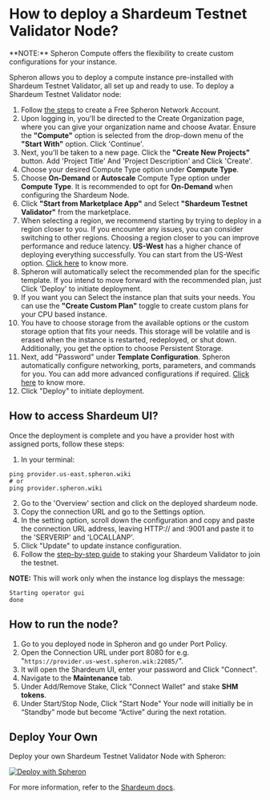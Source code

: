 
# How to deploy a Shardeum Testnet Validator Node?

<VideoPlayer embedId="gueNJzEz-bU" />

<Callout type="info">
  **NOTE:** Spheron Compute offers the flexibility to create custom
  configurations for your instance.
</Callout>

Spheron allows you to deploy a compute instance pre-installed with Shardeum Testnet Validator, all set up and ready to use.
To deploy a Shardeum Testnet Validator node:

1. Follow [the steps](https://blog.spheron.network/deploy-and-stake-a-shardeum-validator-on-spheron-in-minutes#heading-step-1-create-a-free-spheron-network-account) to create a Free Spheron Network Account.  
2. Upon logging in, you'll be directed to the Create Organization page, where you can give your organization name and choose Avatar. Ensure the **"Compute"** option is selected from the drop-down menu of the **"Start With"** option. Click 'Continue'. 
3. Next, you'll be taken to a new page. Click the **"Create New Projects"** button. Add 'Project Title' And 'Project Description' and Click 'Create'.
4. Choose your desired Compute Type option under **Compute Type**.
5. Choose **On-Demand** or **Autoscale** Compute Type option under **Compute Type**. It is recommended to opt for **On-Demand** when configuring the Shardeum Node.
6. Click **"Start from Marketplace App"** and Select **"Shardeum Testnet Validator"** from the marketplace.
7. When selecting a region, we recommend starting by trying to deploy in a region closer to you. If you encounter any issues, you can consider switching to other regions. Choosing a region closer to you can improve performance and reduce latency. **US-West** has a higher chance of deploying everything successfully. You can start from the US-West option. [Click here](/compute/cluster/compute/#region) to know more.
8. Spheron will automatically select the recommended plan for the specific template. If you intend to move forward with the recommended plan, just Click 'Deploy' to initiate deployment.
9. If you want you can Select the instance plan that suits your needs. You can use the **"Create Custom Plan"** toggle to create custom plans for your CPU based instance.
10. You have to choose storage from the available options or the custom storage option that fits your needs. This storage will be volatile and is erased when the instance is restarted, redeployed, or shut down. Additionally, you get the option to choose Persistent Storage.
11. Next, add "Password" under **Template Configuration**. Spheron automatically configure networking, ports, parameters, and commands for you. You can add more advanced configurations if required. [Click here](/compute/cluster/compute/#advance-configuration-1) to know more.
12. Click "Deploy" to initiate deployment.

## How to access Shardeum UI?

Once the deployment is complete and you have a provider host with assigned ports, follow these steps:

1. In your terminal:

```
ping provider.us-east.spheron.wiki
# or
ping provider.spheron.wiki
```

2. Go to the 'Overview' section and click on the deployed shardeum node.
3. Copy the connection URL and go to the Settings option.
3. In the setting option, scroll down the configuration and copy and paste the connection URL address, leaving HTTP:// and :9001 and paste it to the 'SERVERIP' and 'LOCALLANP'.
4. Click "Update" to update instance configuration.
5. Follow the [step-by-step guide](https://blog.spheron.network/deploy-and-stake-a-shardeum-validator-on-spheron-in-minutes#heading-step-5-staking-your-shardeum-validator-to-join-the-testnet) to staking your Shardeum Validator to join the testnet.

**NOTE:** This will work only when the instance log
displays the message:

```
Starting operator gui
done
```

## How to run the node?

1. Go to you deployed node in Spheron and go under Port Policy.
2. Open the Connection URL under port 8080 for e.g. "`https://provider.us-west.spheron.wik:22085/`". 
3. It will open the Shardeum UI, enter your password and Click "Connect".
4. Navigate to the **Maintenance** tab.
5. Under Add/Remove Stake, Click "Connect Wallet" and stake **SHM tokens**.
6. Under Start/Stop Node, Click "Start Node" Your node will initially be in “Standby” mode but become “Active” during the next rotation.

## Deploy Your Own

Deploy your own Shardeum Testnet Validator Node with Spheron:

[![Deploy with Spheron](https://bafybeihxqi3jlv6cy2ogh6jjljinntisolbspxcrbgykyv6e5xyzujl3aa.ipfs.sphn.link/spheron-deploy.svg)](https://app.spheron.network/#/compute/marketplace?template=Shardeum%20Testnet%20Validator)

For more information, refer to the [Shardeum docs](https://docs.shardeum.org/node/run/validator).

<Navigation name="Deploy Shardeum Node" />
